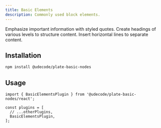 ```yaml
---
title: Basic Elements
description: Commonly used block elements.
---
```


<Cards>

<Card icon="blockquote" title="Blockquote" href="/docs/blockquote">
Emphasize important information with styled quotes.
</Card>

<Card icon="heading" title="Heading" href="/docs/heading">
Create headings of various levels to structure content.
</Card>

<Card icon="horizontal-rule" title="Horizontal Rule" href="/docs/horizontal-rule">
Insert horizontal lines to separate content.
</Card>

</Cards>


<ComponentPreview name="basic-elements-demo" />

## Installation

```bash
npm install @udecode/plate-basic-nodes
```

## Usage

```tsx
import { BasicElementsPlugin } from '@udecode/plate-basic-nodes/react';

const plugins = [
  // ...otherPlugins,
  BasicElementsPlugin,
];
```
